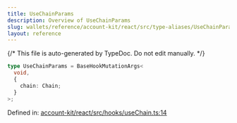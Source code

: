 ```yaml
---
title: UseChainParams
description: Overview of UseChainParams
slug: wallets/reference/account-kit/react/src/type-aliases/UseChainParams
layout: reference
---
```


{/* This file is auto-generated by TypeDoc. Do not edit manually. */}

```ts
type UseChainParams = BaseHookMutationArgs<
  void,
  {
    chain: Chain;
  }
>;
```

Defined in: [account-kit/react/src/hooks/useChain.ts:14](https://github.com/alchemyplatform/aa-sdk/blob/9f926c402d1661309abbf8eae8431e52e8c5e53f/account-kit/react/src/hooks/useChain.ts#L14)
